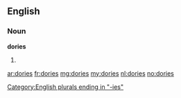 ==English==

===Noun===
'''dories'''

# {{plural of|[[dory]]}}

[[Category:English plurals ending in "-ies"]]

[[ar:dories]]
[[fr:dories]]
[[mg:dories]]
[[my:dories]]
[[nl:dories]]
[[no:dories]]